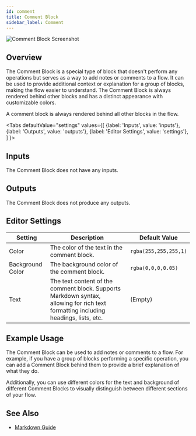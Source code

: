 ```yaml
---
id: comment
title: Comment Block
sidebar_label: Comment
---
```



![Comment Block Screenshot](./assets/comment-block.png)

## Overview

The Comment Block is a special type of block that doesn't perform any operations but serves as a way to add notes or comments to a flow. It can be used to provide additional context or explanation for a group of blocks, making the flow easier to understand. The Comment Block is always rendered behind other blocks and has a distinct appearance with customizable colors.

A comment block is always rendered behind all other blocks in the flow.

<Tabs
  defaultValue="settings"
  values={[
    {label: 'Inputs', value: 'inputs'},
    {label: 'Outputs', value: 'outputs'},
    {label: 'Editor Settings', value: 'settings'},
  ]
}>

<TabItem value="inputs">

## Inputs

The Comment Block does not have any inputs.

</TabItem>

<TabItem value="outputs">

## Outputs

The Comment Block does not produce any outputs.

</TabItem>

<TabItem value="settings">

## Editor Settings

| Setting          | Description                                                                                                                       | Default Value         |
| ---------------- | --------------------------------------------------------------------------------------------------------------------------------- | --------------------- |
| Color            | The color of the text in the comment block.                                                                                        | `rgba(255,255,255,1)` |
| Background Color | The background color of the comment block.                                                                                         | `rgba(0,0,0,0.05)`    |
| Text             | The text content of the comment block. Supports Markdown syntax, allowing for rich text formatting including headings, lists, etc. | (Empty)               |

</TabItem>

</Tabs>

## Example Usage

The Comment Block can be used to add notes or comments to a flow. For example, if you have a group of blocks performing a specific operation, you can add a Comment Block behind them to provide a brief explanation of what they do.

Additionally, you can use different colors for the text and background of different Comment Blocks to visually distinguish between different sections of your flow.

## See Also

- [Markdown Guide](https://www.markdownguide.org/)
